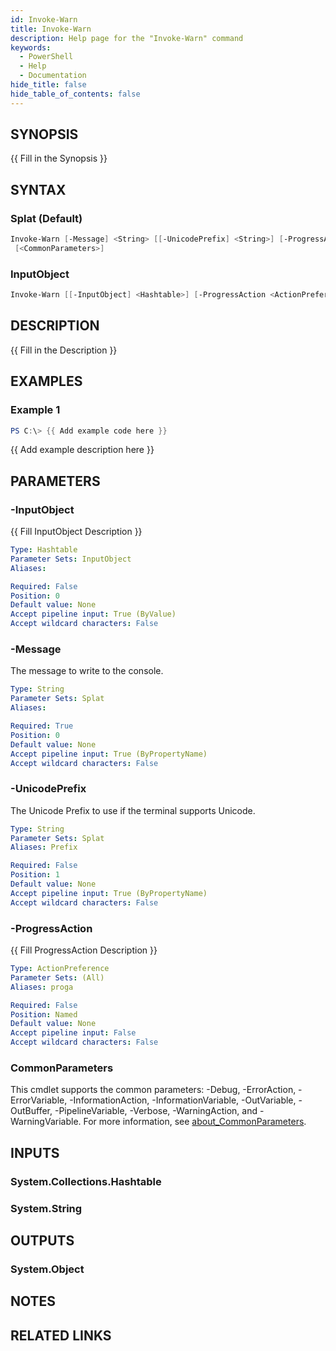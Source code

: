 ```yaml
---
id: Invoke-Warn
title: Invoke-Warn
description: Help page for the "Invoke-Warn" command
keywords:
  - PowerShell
  - Help
  - Documentation
hide_title: false
hide_table_of_contents: false
---
```


## SYNOPSIS

\{\{ Fill in the Synopsis \}\}

## SYNTAX

### Splat (Default)

```powershell
Invoke-Warn [-Message] <String> [[-UnicodePrefix] <String>] [-ProgressAction <ActionPreference>]
 [<CommonParameters>]
```

### InputObject

```powershell
Invoke-Warn [[-InputObject] <Hashtable>] [-ProgressAction <ActionPreference>] [<CommonParameters>]
```

## DESCRIPTION

\{\{ Fill in the Description \}\}

## EXAMPLES

### Example 1

```powershell
PS C:\> {{ Add example code here }}
```

\{\{ Add example description here \}\}

## PARAMETERS

### -InputObject

\{\{ Fill InputObject Description \}\}

```yaml
Type: Hashtable
Parameter Sets: InputObject
Aliases:

Required: False
Position: 0
Default value: None
Accept pipeline input: True (ByValue)
Accept wildcard characters: False
```

### -Message

The message to write to the console.

```yaml
Type: String
Parameter Sets: Splat
Aliases:

Required: True
Position: 0
Default value: None
Accept pipeline input: True (ByPropertyName)
Accept wildcard characters: False
```

### -UnicodePrefix

The Unicode Prefix to use if the terminal supports Unicode.

```yaml
Type: String
Parameter Sets: Splat
Aliases: Prefix

Required: False
Position: 1
Default value: None
Accept pipeline input: True (ByPropertyName)
Accept wildcard characters: False
```

### -ProgressAction

\{\{ Fill ProgressAction Description \}\}

```yaml
Type: ActionPreference
Parameter Sets: (All)
Aliases: proga

Required: False
Position: Named
Default value: None
Accept pipeline input: False
Accept wildcard characters: False
```

### CommonParameters

This cmdlet supports the common parameters: -Debug, -ErrorAction, -ErrorVariable, -InformationAction, -InformationVariable, -OutVariable, -OutBuffer, -PipelineVariable, -Verbose, -WarningAction, and -WarningVariable. For more information, see [about_CommonParameters](http://go.microsoft.com/fwlink/?LinkID=113216).

## INPUTS

### System.Collections.Hashtable

### System.String

## OUTPUTS

### System.Object

## NOTES

## RELATED LINKS
